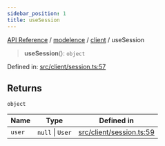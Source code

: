 ```yaml
---
sidebar_position: 1
title: useSession
---
```


[API Reference](/api-reference/modelence/client/functions/../../../index) / [modelence](/api-reference/modelence/client/functions/../../index) / [client](/api-reference/modelence/client/functions/../index) / useSession

> **useSession**(): `object`

Defined in: [src/client/session.ts:57](https://github.com/modelence/modelence/blob/363b0bbb9093e9c9f1092edf941458d42e00abf4/packages/modelence/src/client/session.ts#L57)

## Returns

`object`

| Name | Type | Defined in |
| ------ | ------ | ------ |
| `user` | `null` \| `User` | [src/client/session.ts:59](https://github.com/modelence/modelence/blob/363b0bbb9093e9c9f1092edf941458d42e00abf4/packages/modelence/src/client/session.ts#L59) |
